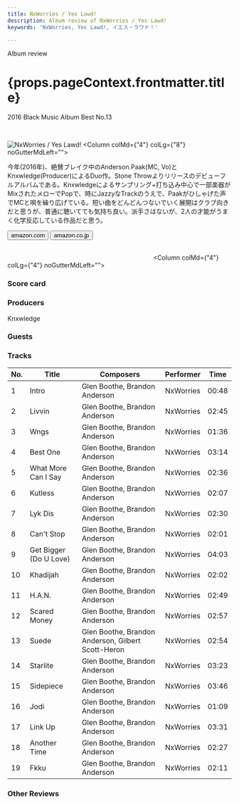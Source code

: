 ```yaml
---
title: NxWorries / Yes Lawd!
description: Album review of NxWorries / Yes Lawd!
keywords: 'NxWorries, Yes Lawd!, イエス・ラウド！'

---
```





<p className="largeP">Album review</p>
<h1 className="h1--no--margin">{props.pageContext.frontmatter.title}</h1>
<p className="largeP"><Link to="/best50/2016/">2016 Black Music Album Best No.13</Link></p>

<br/>
<Row  className="image-card-group">
	<Column colMd={"3"} colLg={"4"} noGutterMdLeft="">
       <ImageCard>

![NxWorries / Yes Lawd!](../../images/cd/nxworries1L.jpg) 
</ImageCard>
	</Column>
	<Column colMd={"4"} colLg={"8"} noGutterMdLeft="">
	<p>
	今年(2016年)、絶賛ブレイク中のAnderson.Paak(MC, Vo)とKnxwledge(Producer)によるDuo作。Stone Throwよりリリースのデビューフルアルバムである。Knxwledgeによるサンプリング+打ち込み中心で一部楽器がMixされたメローでPopで、時にJazzyなTrackのうえで、Paakがひしゃげた声でMCと唄を繰り広げている。短い曲をどんどんつないでいく展開はクラブ向きだと思うが、普通に聴いてても気持ち良い。派手さはないが、2人の才能がうまく化学反応している作品だと思う。
	</p>
	<div>
	  <Button className="button-right-mergin"  href="https://amzn.to/3jr6Go3" kind="primary" size="small" renderIcon={ArrowUpRight24}>
      amazon.com
    </Button>
    <Button className="button-right-mergin"  href="https://amzn.to/2EMdsFY" kind="secondary" size="small" renderIcon={ArrowUpRight24}>
      amazon.co.jp
    </Button>
	</div>
	<a href="https://geo.music.apple.com/jp/album/yes-lawd/1150640159?mt=1&app=music&ls=1&at=11lcug" style="display:inline-block;overflow:hidden;background:url(https://linkmaker.itunes.apple.com/ja-jp/lockup.svg?releaseDate=2016-10-21&kind=album&bubble=apple_music&style=mono-black) no-repeat;width:180px;height:45px;"></a>
	<a href="https://geo.music.apple.com/jp/album/yes-lawd/1150640159?app=itunes&at=11lcug" style="display:inline-block;overflow:hidden;background:url(https://linkmaker.itunes.apple.com/ja-jp/badge-lrg.svg?releaseDate=2016-10-21T00:00:00Z&kind=album&bubble=itunes_music) no-repeat;width:140px;height:45px;"></a>
	</Column>
</Row>
<Row >
	<Column colMd={"4"} colLg={"4"} noGutterMdLeft="">
<div>
  <h3>Score card</h3>
	<SliderJS1 value="4" />
  <SliderJS2 value="1" />
	<SliderJS3 value="1" />
  <SliderJS4 value="9" />
</div>
</Column>
<Column colMd={"8"} colLg={"8"} noGutterMdLeft="">
<div>
<h3>Producers</h3>
<p>
Knxwledge
</p>
<h3>Guests</h3>
<p>
</p>
</div>
</Column>
</Row>

<h3>Tracks</h3>

| No. |	 Title                 |	 Composers                                        | Performer	|	 Time	|
| --- |	---------------------- | -------------------------------------------------- | --------- | ----- |
|	1   |	Intro                  | Glen Boothe, Brandon Anderson                     	|	NxWorries	|	00:48 |
|	2   |	Livvin                 | Glen Boothe, Brandon Anderson                     	|	NxWorries	|	02:45 |
|	3   |	Wngs                   | Glen Boothe, Brandon Anderson                     	|	NxWorries	|	01:36 |
|	4   |	Best One               | Glen Boothe, Brandon Anderson                     	|	NxWorries	|	03:14 |
|	5   |	What More Can I Say    | Glen Boothe, Brandon Anderson                     	|	NxWorries	|	02:36 |
|	6   |	Kutless                | Glen Boothe, Brandon Anderson                     	|	NxWorries	|	02:07 |
|	7   |	Lyk Dis                | Glen Boothe, Brandon Anderson                     	|	NxWorries	|	02:30 |
|	8   |	Can't Stop             | Glen Boothe, Brandon Anderson                     	|	NxWorries	|	02:01 |
|	9   |	Get Bigger (Do U Love) | Glen Boothe, Brandon Anderson                     	|	NxWorries	|	04:03 |
|	10	|	Khadijah               | Glen Boothe, Brandon Anderson                     	|	NxWorries	|	02:02 |
|	11	|	H.A.N.                 | Glen Boothe, Brandon Anderson                     	|	NxWorries	|	02:49 |
|	12	|	Scared Money           | Glen Boothe, Brandon Anderson                     	|	NxWorries	|	02:57 |
|	13	|	Suede                  | Glen Boothe, Brandon Anderson, Gilbert Scott-Heron	|	NxWorries	|	02:54 |
|	14	|	Starlite               | Glen Boothe, Brandon Anderson                     	|	NxWorries	|	03:23 |
|	15	|	Sidepiece              | Glen Boothe, Brandon Anderson                     	|	NxWorries	|	03:46 |
|	16	|	Jodi                   | Glen Boothe, Brandon Anderson                     	|	NxWorries	|	01:09 |
|	17	|	Link Up                | Glen Boothe, Brandon Anderson                     	|	NxWorries	|	03:31 |
|	18	|	Another Time           | Glen Boothe, Brandon Anderson                     	|	NxWorries	|	02:27 |
|	19	|	Fkku                   | Glen Boothe, Brandon Anderson                     	|	NxWorries	|	02:11 |

<h3>Other Reviews</h3>

<Row>
<Column colMd={3} colLg={3} noGutterMdLeft>
<Review1 />
</Column>
<Column colMd={3} colLg={3} noGutterMdLeft>
<Review2 />
</Column>
</Row>